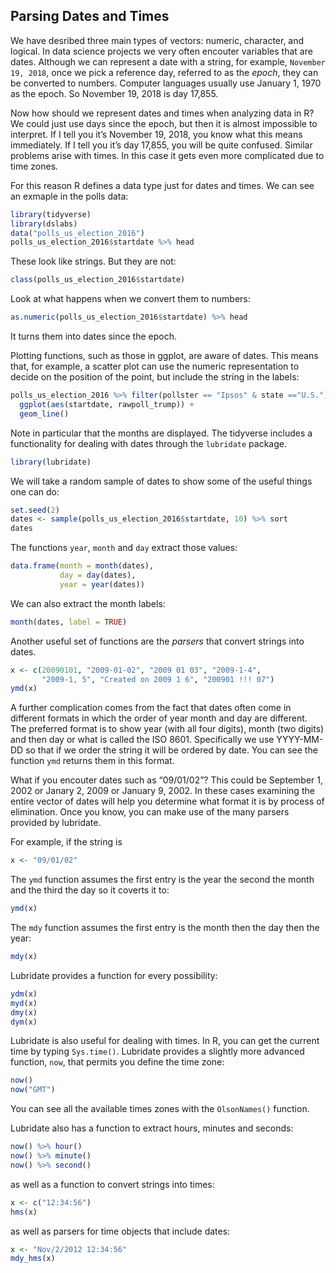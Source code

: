 ## Parsing Dates and Times

We have desribed three main types of vectors: numeric, character, and logical. In data science projects we very often encouter variables that are dates. Although we can represent a date with a string, for example, `November 19, 2018`, once we pick a reference day, referred to as the _epoch_, they can be converted to numbers. Computer languages usually use January 1, 1970 as the epoch. So November 19, 2018 is day 17,855. 

Now how should we represent dates and times when analyzing data in R? We could just use days since the epoch, but then it is almost impossible to interpret. If I tell you it's November 19, 2018, you know what this means immediately. If I tell you it's day 17,855, you will be quite confused. Similar problems arise with times. In this case it gets even more complicated due to time zones. 

For this reason R defines a data type just for dates and times. We can see an exmaple in the polls data:

```{r, message=FALSE, warning=FALSE}
library(tidyverse)
library(dslabs)
data("polls_us_election_2016")
polls_us_election_2016$startdate %>% head
```

These look like strings. But they are not:

```{r}
class(polls_us_election_2016$startdate)
```

Look at what happens when we convert them to numbers:

```{r}
as.numeric(polls_us_election_2016$startdate) %>% head
```

It turns them into dates since the epoch. 

Plotting functions, such as those in ggplot, are aware of dates. This means that, for example, a scatter plot can use the numeric representation to decide on the position of the point, but include the string in the labels:

```{r}
polls_us_election_2016 %>% filter(pollster == "Ipsos" & state =="U.S.") %>%
  ggplot(aes(startdate, rawpoll_trump)) +
  geom_line()
```

Note in particular that the months are displayed. The tidyverse includes a functionality for dealing with dates through the `lubridate` package. 

```{r, message=FALSE, warning=FALSE}
library(lubridate)
```

We will take a random sample of dates to show some of the useful things one can do:
```{r}
set.seed(2)
dates <- sample(polls_us_election_2016$startdate, 10) %>% sort
dates
```

The functions `year`, `month` and `day` extract those values:

```{r}
data.frame(month = month(dates),
           day = day(dates),
           year = year(dates))
```

We can also extract the month labels:

```{r}
month(dates, label = TRUE)
```


Another useful set of functions are the _parsers_ that convert strings into dates.

```{r}
x <- c(20090101, "2009-01-02", "2009 01 03", "2009-1-4",
       "2009-1, 5", "Created on 2009 1 6", "200901 !!! 07")
ymd(x)
```


A further complication comes from the fact that dates often come in different formats in which the order of year month and day are different. The preferred format is to show year (with all four digits), month (two digits) and then day or what is called the ISO 8601. Specifically we use YYYY-MM-DD so that if we order the string it will be ordered by date. You can see the function `ymd` returns them in this format.

What if you encouter dates such as "09/01/02"? This could be September 1, 2002 or Janary 2, 2009 or January 9, 2002. 
In these cases examining the entire vector of dates will help you determine what format it is by process of elimination. Once you know, you can make use of the many parsers provided by lubridate.

For example, if the string is

```{r}
x <- "09/01/02"
```

The `ymd` function assumes the first entry is the year the second the month and the third the day so it coverts it to:

```{r}
ymd(x)
```

The `mdy` function assumes the first entry is the month then the day then the year:

```{r}
mdy(x)
```

Lubridate provides a function for every possibility:
```{r}
ydm(x)
myd(x)
dmy(x)
dym(x)
```



Lubridate is also useful for dealing with times. In R, you can get the current time by typing `Sys.time()`. Lubridate provides a slightly more advanced function, `now`, that permits you define the time zone:

```{r}
now()
now("GMT")
```

You can see all the available times zones with the `OlsonNames()` function.

Lubridate also has a function to extract hours, minutes and seconds:

```{r}
now() %>% hour()
now() %>% minute()
now() %>% second()
```

as well as a function to convert strings into times:

```{r}
x <- c("12:34:56")
hms(x)
```

as well as parsers for time objects that include dates:

```{r}
x <- "Nov/2/2012 12:34:56"
mdy_hms(x)
```
